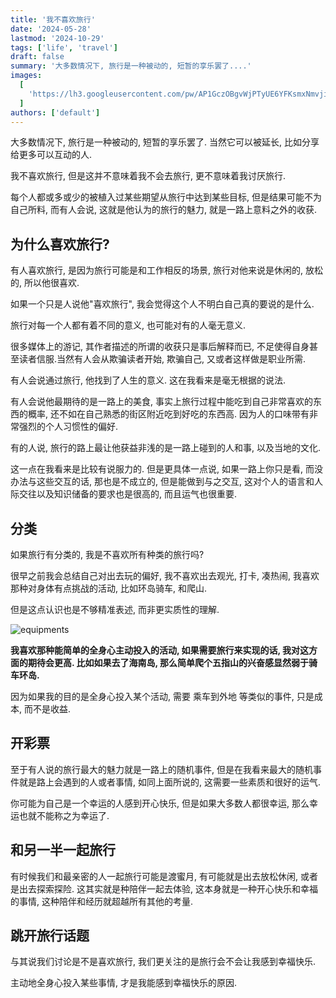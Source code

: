 ```yaml
---
title: '我不喜欢旅行'
date: '2024-05-28'
lastmod: '2024-10-29'
tags: ['life', 'travel']
draft: false
summary: '大多数情况下, 旅行是一种被动的, 短暂的享乐罢了....'
images:
  [
    'https://lh3.googleusercontent.com/pw/AP1GczOBgvWjPTyUE6YFKsmxNmvjiJzIabAH-7HiKkX3ufPNBU9NH-W05R8CJwS7RJ9NjrmEXNTAwiMp_biQlgmZlhl5v3IBXZRB_2MoV-b1dseMgI5v6mx-W8Teecns1EOShP4Z7fJDBShmvq1QZTeKTrxi=w3456-h1944-s-no',
  ]
authors: ['default']
---
```


大多数情况下, 旅行是一种被动的, 短暂的享乐罢了. 当然它可以被延长, 比如分享给更多可以互动的人.

我不喜欢旅行, 但是这并不意味着我不会去旅行, 更不意味着我讨厌旅行.

每个人都或多或少的被植入过某些期望从旅行中达到某些目标, 但是结果可能不为自己所料, 而有人会说, 这就是他认为的旅行的魅力, 就是一路上意料之外的收获.

## 为什么喜欢旅行?

有人喜欢旅行, 是因为旅行可能是和工作相反的场景, 旅行对他来说是休闲的, 放松的, 所以他很喜欢.

如果一个只是人说他"喜欢旅行", 我会觉得这个人不明白自己真的要说的是什么.

旅行对每一个人都有着不同的意义, 也可能对有的人毫无意义.

很多媒体上的游记, 其作者描述的所谓的收获只是事后解释而已, 不足使得自身甚至读者信服.当然有人会从欺骗读者开始, 欺骗自己, 又或者这样做是职业所需.

有人会说通过旅行, 他找到了人生的意义. 这在我看来是毫无根据的说法.

有人会说他最期待的是一路上的美食, 事实上旅行过程中能吃到自己非常喜欢的东西的概率, 还不如在自己熟悉的街区附近吃到好吃的东西高. 因为人的口味带有非常强烈的个人习惯性的偏好.

有的人说, 旅行的路上最让他获益非浅的是一路上碰到的人和事, 以及当地的文化.

这一点在我看来是比较有说服力的. 但是更具体一点说, 如果一路上你只是看, 而没办法与这些交互的话, 那也是不成立的, 但是能做到与之交互, 这对个人的语言和人际交往以及知识储备的要求也是很高的, 而且运气也很重要.

## 分类

如果旅行有分类的, 我是不喜欢所有种类的旅行吗?

很早之前我会总结自己对出去玩的偏好, 我不喜欢出去观光, 打卡, 凑热闹, 我喜欢那种对身体有点挑战的活动, 比如环岛骑车, 和爬山.

但是这点认识也是不够精准表述, 而非更实质性的理解.

![equipments](https://lh3.googleusercontent.com/pw/AP1GczOigsQI8EqtG1jKvHgp7j3urnC8IjZ7EiGm08sHjsXHcPyXijxzSNxox53CjxZOFUtVxcBzwXX9UyMBjwjWrQIq7nXOOmJUexNlXvIOBO6cqpwVyjJp5qiJ6n8KtPbaHlaK5rsdHXa0BRIv4U-_UzCe=w2736-h1540-s-no-gm?authuser=0)

**我喜欢那种能简单的全身心主动投入的活动, 如果需要旅行来实现的话, 我对这方面的期待会更高. 比如如果去了海南岛, 那么简单爬个五指山的兴奋感显然弱于骑车环岛.**

因为如果我的目的是全身心投入某个活动, 需要 乘车到外地 等类似的事件, 只是成本, 而不是收益.

## 开彩票

至于有人说的旅行最大的魅力就是一路上的随机事件, 但是在我看来最大的随机事件就是路上会遇到的人或者事情, 如同上面所说的, 这需要一些素质和很好的运气.

你可能为自己是一个幸运的人感到开心快乐, 但是如果大多数人都很幸运, 那么幸运也就不能称之为幸运了.

## 和另一半一起旅行

有时候我们和最亲密的人一起旅行可能是渡蜜月, 有可能就是出去放松休闲, 或者是出去探索探险. 这其实就是种陪伴一起去体验, 这本身就是一种开心快乐和幸福的事情, 这种陪伴和经历就超越所有其他的考量.

## 跳开旅行话题

与其说我们讨论是不是喜欢旅行, 我们更关注的是旅行会不会让我感到幸福快乐.

主动地全身心投入某些事情, 才是我能感到幸福快乐的原因.
